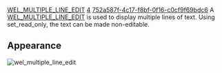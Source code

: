 [[Property:title|WEL_MULTIPLE_LINE_EDIT]]
[[Property:weight|4]]
[[Property:uuid|752a587f-4c17-f8bf-0f16-c0cf9f69bdc6]]
A [[ref:libraries/wel/reference/wel_multiple_line_edit_chart|WEL_MULTIPLE_LINE_EDIT]]  is used to display multiple lines of text. Using set_read_only, the text can be made non-editable. 

==Appearance==
 [[Image:wel-multiple-line-edit|wel_multiple_line_edit]]  



